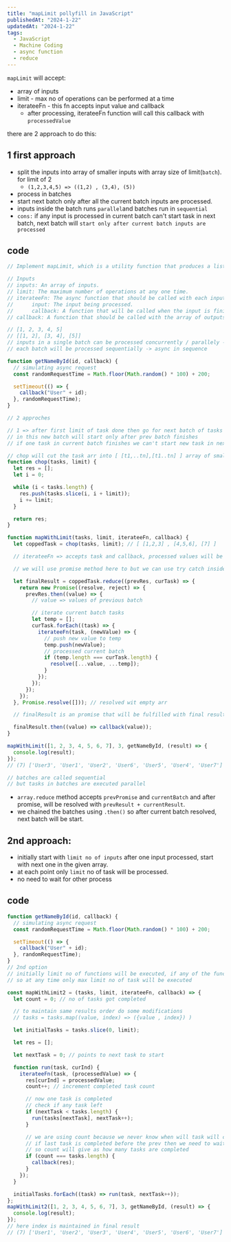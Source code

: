 ```yaml
---
title: "mapLimit pollyfill in JavaScript"
publishedAt: "2024-1-22"
updatedAt: "2024-1-22"
tags:
  - JavaScript
  - Machine Coding
  - async function
  - reduce
---
```


`mapLimit` will accept:

- array of inputs
- limit - max no of operations can be performed at a time
- iterateeFn - this fn accepts input value and callback
  - after processing, iterateeFn function will call this callback with `processedValue`

there are 2 approach to do this:

## 1 first approach

- split the inputs into array of smaller inputs with array size of limit(`batch`). for limit of 2
  - `(1,2,3,4,5) => ((1,2) , (3,4), (5))`
- process in batches
- start next batch only after all the current batch inputs are processed.
- inputs inside the batch runs `parallel`and batches run in `sequential`
- `cons:` if any input is processed in current batch can't start task in next batch, next batch will `start only after current batch inputs are processed`

## code

```js
// Implement mapLimit, which is a utility function that produces a list of outputs by mapping each input through an asynchronous iteratee function. The provided limit dictates how many operations can occur at once.

// Inputs
// inputs: An array of inputs.
// limit: The maximum number of operations at any one time.
// iterateeFn: The async function that should be called with each input to generate the corresponding output. It will have two arguments:
//      input: The input being processed.
//      callback: A function that will be called when the input is finished processing. It will be provided one argument, the processed output.
// callback: A function that should be called with the array of outputs once all the inputs have been processed.

// [1, 2, 3, 4, 5]
// [[1, 2], [3, 4], [5]]
// inputs in a single batch can be processed concurrently / parallely -> async in parallel
// each batch will be processed sequentially -> async in sequence

function getNameById(id, callback) {
  // simulating async request
  const randomRequestTime = Math.floor(Math.random() * 100) + 200;

  setTimeout(() => {
    callback("User" + id);
  }, randomRequestTime);
}

// 2 approches

// 1 => after first limit of task done then go for next batch of tasks
// in this new batch will start only after prev batch finishes
// if one task in current batch finishes we can't start new task in next batch

// chop will cut the task arr into [ [t1,..tn],[t1..tn] ] array of smaller arr tasks with length of limit
function chop(tasks, limit) {
  let res = [];
  let i = 0;

  while (i < tasks.length) {
    res.push(tasks.slice(i, i + limit));
    i += limit;
  }

  return res;
}

function mapWithLimit(tasks, limit, iterateeFn, callback) {
  let coppedTask = chop(tasks, limit); // [ [1,2,3] , [4,5,6], [7] ]

  // iterateeFn => accepts task and callback, processed values will be passes throught that callback

  // we will use promise method here to but we can use try catch inside for-in loop by making fn async

  let finalResult = coppedTask.reduce((prevRes, curTask) => {
    return new Promise((resolve, reject) => {
      prevRes.then((value) => {
        // value => values of previous batch

        // iterate current batch tasks
        let temp = [];
        curTask.forEach((task) => {
          iterateeFn(task, (newValue) => {
            // push new value to temp
            temp.push(newValue);
            // processed current batch
            if (temp.length === curTask.length) {
              resolve([...value, ...temp]);
            }
          });
        });
      });
    });
  }, Promise.resolve([])); // resolved wit empty arr

  // finalResult is an promise that will be fulfilled with final result

  finalResult.then((value) => callback(value));
}

mapWithLimit([1, 2, 3, 4, 5, 6, 7], 3, getNameById, (result) => {
  console.log(result);
});
// (7) ['User3', 'User1', 'User2', 'User6', 'User5', 'User4', 'User7']

// batches are called sequential
// but tasks in batches are executed parallel
```

- `array.reduce` method accepts `prevPromise` and `currentBatch` and after promise, will be resolved with `prevResult + currentResult`.
- we chained the batches using `.then()` so after current batch resolved, next batch will be start.

## 2nd approach:

- initially start with `limit no of inputs` after one input processed, start with next one in the given array.
- at each point only `limit` no of task will be processed.
- no need to wait for other process

## code

```js
function getNameById(id, callback) {
  // simulating async request
  const randomRequestTime = Math.floor(Math.random() * 100) + 200;

  setTimeout(() => {
    callback("User" + id);
  }, randomRequestTime);
}
// 2nd option
// initially limit no of functions will be executed, if any of the function completed start the next one
// so at any time only max limit no of task will be executed

const mapWithLimit2 = (tasks, limit, iterateeFn, callback) => {
  let count = 0; // no of tasks got completed

  // to maintain same results order do some modifications
  // tasks = tasks.map((value, index) => ({value , index}) )

  let initialTasks = tasks.slice(0, limit);

  let res = [];

  let nextTask = 0; // points to next task to start

  function run(task, curInd) {
    iterateeFn(task, (processedValue) => {
      res[curInd] = processedValue;
      count++; // increment completed task count

      // now one task is completed
      // check if any task left
      if (nextTask < tasks.length) {
        run(tasks[nextTask], nextTask++);
      }

      // we are using count because we never know when will task will completed
      // if last task is completed before the prev then we need to wait for prev task to finish
      // so count will give as how many tasks are completed
      if (count === tasks.length) {
        callback(res);
      }
    });
  }

  initialTasks.forEach((task) => run(task, nextTask++));
};
mapWithLimit2([1, 2, 3, 4, 5, 6, 7], 3, getNameById, (result) => {
  console.log(result);
});
// here index is maintained in final result
// (7) ['User1', 'User2', 'User3', 'User4', 'User5', 'User6', 'User7']
```
